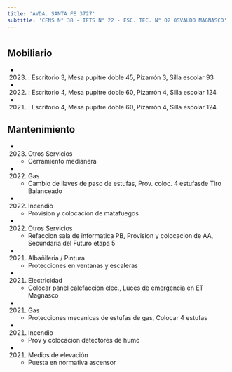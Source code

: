 ```yaml
---
title: 'AVDA. SANTA FE 3727'
subtitle: 'CENS N° 38 - IFTS N° 22 - ESC. TEC. N° 02 OSVALDO MAGNASCO'
---
```


#


## Mobiliario

*  (2023) : Escritorio 3, Mesa pupitre doble 45, Pizarrón 3, Silla escolar 93 

*  (2022) : Escritorio 4, Mesa pupitre doble 60, Pizarrón 4, Silla escolar 124 

*  (2021) : Escritorio 4, Mesa pupitre doble 60, Pizarrón 4, Silla escolar 124 





## Mantenimiento

*  (2023) Otros Servicios 
    + Cerramiento medianera

*  (2022) Gas 
    + Cambio de llaves de paso de estufas, Prov. coloc. 4 estufasde Tiro Balanceado

*  (2022) Incendio 
    + Provision y colocacion de matafuegos

*  (2022) Otros Servicios 
    + Refaccion sala de informatica PB, Provision y colocacion de AA, Secundaria del Futuro etapa 5

*  (2021) Albañileria / Pintura 
    + Protecciones en ventanas y escaleras

*  (2021) Electricidad 
    + Colocar panel calefaccion elec., Luces de emergencia en ET Magnasco

*  (2021) Gas 
    + Protecciones mecanicas de estufas de gas, Colocar 4 estufas

*  (2021) Incendio 
    + Prov y colocacion detectores de humo

*  (2021) Medios de elevación 
    + Puesta en normativa ascensor



